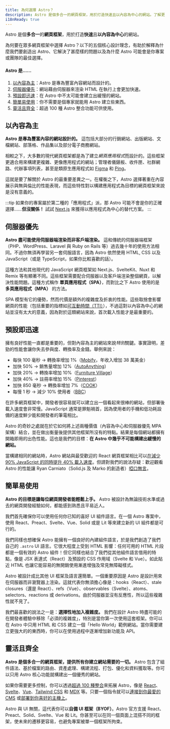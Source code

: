 ```yaml
---
title: 為何選擇 Astro？
description: Astro 是個多合一的網頁框架，用於打造快速且以內容為中心的網站。了解更多。
i18nReady: true
---
```


Astro 是個**多合一**的**網頁框架**，用於打造**快速**且**以內容為中心**的網站。

為何要在眾多網頁框架中選擇 Astro？以下的五個核心設計理念，有助於解釋為什麼我們要創造出 Astro、它解決了甚麼樣的問題以及為什麼 Astro 可能會是你專案或團隊的最佳選擇。

#### Astro 是……

1. [以內容為主](#以內容為主)：Astro 是專為豐富內容網站而設計的。
2. [伺服器優先](#伺服器優先)：網站藉由伺服器來渲染 HTML 在執行上會更加快速。
3. [預設即迅速](#預設即迅速)：在 Astro 中不太可能會建立出緩慢的網站。
4. [簡單易使用](#簡單易使用)：你不需要是個專家就能用 Astro 建立些東西。
5. [靈活且齊全](#靈活且齊全)：超過 100 種 Astro 整合功能可供使用。


## 以內容為主

**Astro 是專為豐富內容的網站設計的。** 這包括大部分的行銷網站、出版網站、文檔網站、部落格、作品集以及部分電子商務網站。

相較之下，大多數的現代網頁框架都是為了建立*網頁應用程式*而設計的。這些框架更適合用來構建更複雜、更像應用程式的網站；管理者儀錶板、收件匣、社群網路、代辦事項列表，甚至是類原生應用程式如 [Figma](https://figma.com/) 和 [Ping](https://ping.gg/)。

這就是要了解關於 Astro 的最重要差異之一。在權衡之下，Astro 選擇著重在內容展示與無與倫比的性能表現，而這些特性對以構建應用程式為目標的網頁框架來說是沒有意義的。

:::tip
如果你的專案屬於第二種的「應用程式」派，那 Astro 可能不會是你的正確選擇……**但沒關係！** 試試 [Next.js](https://nextjs.org/) 來獲得以應用程式為中心的替代方案。
:::


## 伺服器優先

**Astro 盡可能使用伺服器端渲染而非客戶端渲染。** 這和傳統的伺服器端框架（PHP、WordPress、Laravel 與 Ruby on Rails 等）過去幾十年的使用方法相同。不過你無須再學習另一套伺服語言，因為 Astro 依然使用 HTML, CSS 以及 JavaScript（或是 TypeScript，如果你比較喜歡的話）。

這種方法和其他現代的 JavaScript 網頁框架如 Next.js、SvelteKit、Nuxt 和 Remix 等有顯著不同。這些框架需要配合伺服器以及客戶端渲染整個網頁，以解決性能問題。這種方式稱作 **單頁應用程式（SPA）**，而對比之下 Astro 使用的是 **多頁應用程式（MPA）** 的方法。

SPA 模型有它的優勢，然而代價是額外的複雜度及折衷的性能。這些取捨會影響網頁的性能（包括重要的指標如[可互動時間（TTI）](https://web.dev/interactive/)），不過這對以內容為中心的網站並沒有太大的意義，因為對於這類網站來說，首次載入性能才是最重要的。


## 預設即迅速

擁有良好性能一直都是重要的，但對內容為主的網站來說*特別*關鍵。事實證明，差勁的性能會讓你失去參與度、轉換率及金錢。舉例來說：

- 每快 100 毫秒 → 轉換率增加 1%（[Mobify](https://web.dev/why-speed-matters/)，年收入增加 38 萬美金）
- 加快 50% → 銷售量增加 12%（[AutoAnything](https://www.digitalcommerce360.com/2010/08/19/web-accelerator-revs-conversion-and-sales-autoanything/)）
- 加快 20% → 轉換率增加 10%（[Furniture Village](https://www.thinkwithgoogle.com/intl/en-gb/marketing-strategies/app-and-mobile/furniture-village-and-greenlight-slash-page-load-times-boosting-user-experience/)）
- 加快 40% → 註冊率增加 15%（[Pinterest](https://medium.com/pinterest-engineering/driving-user-growth-with-performance-improvements-cfc50dafadd7)）
- 加快 850 毫秒 → 轉換率增加 7%（[COOK](https://web.dev/why-speed-matters/)）
- 每慢 1 秒 → 減少 10% 使用者（[BBC](https://www.creativebloq.com/features/how-the-bbc-builds-websites-that-scale)）

在許多網頁框架中，開發者很容易就可以建立出一個看起來很棒的網站，但部署後載入速度會非常慢。JavaScript 通常是罪魁禍首，因為使用者的手機和低功耗設備的速度鮮少能和開發者的筆電相比。

Astro 的奇妙之處就在於它如何將上述兩種價值（內容為中心和伺服器優先 MPA 架構）結合，並在做出衡量後提供其他框架所沒有的特點。結果是每個網站都擁有開箱即用的出色性能。這也是我們的目標：**在 Astro 中幾乎不可能構建出緩慢的網站。**

當構建相同的網站時，Astro 網站與最受歡迎的 React 網頁框架相比可以[在減少 90% JavaScript 的同時提升 40% 載入速度](https://twitter.com/t3dotgg/status/1437195415439360003)。但請對我們的說法存疑：歡迎觀看 Astro 的性能讓 Ryan Carniato（Solid.js 及 Marko 的創造者）[啞口無言](https://youtu.be/2ZEMb_H-LYE?t=8163)。


## 簡單易使用

**Astro 的目標是讓每位網頁開發者能輕鬆上手。** Astro 被設計為無論技術水準或過去的網頁開發經驗如何，都能感到熟悉且平易近人。

我們首先確保你可以使用任何你已知的喜好 UI 組件語言。在一個 Astro 專案中，使用 React、Preact、Svelte、Vue、Solid 或是 Lit 等來建立新的 UI 組件都是可行的。

我們同樣也想確保 Astro 能擁有一個良好的內建組件語言，於是我們創造了我們自己的 `.astro` UI 語言。它很大程度上受到 HTML 影響：任何可用的 HTML 片段都是一個有效的 Astro 組件！但它同樣也結合了我們從其他組件語言借用的特點，像是 JSX 表達式（React）及預設的 CSS 作用域（Svelte 和 Vue）。如此貼近 HTML 也讓它能容易的無開銷使用漸進增強及常見無障礙樣式。

Astro 被設計成比其他 UI 框架及語言還簡單。一個重要原因是 Astro 是設計用來在伺服器而非瀏覽器上渲染。這就代表你無須擔心像是：hooks（React）、stale closures（還是 React）、refs（Vue）、observables（Svelte）、atoms、selectors、reactions 或 derivations。由於伺服器並沒有反應性，所以這些複雜性就不見了。

我們最喜歡的說法之一是：**選擇性地加入複雜度。** 我們在設計 Astro 時盡可能的在開發者體驗中移除「必須的複雜度」，特別是當你第一次使用這套框架。你可以在 Astro 中只用 HTML 和 CSS 建立一個「Hello World」範例網站。當你需要建立更強大的的東西時，你可以在使用過程中逐漸增加新功能及 API。


## 靈活且齊全

**Astro 是個多合一的網頁框架，提供所有你建立網站需要的一切。** Astro 包含了組件語法、基於檔案的路由、資產處理、構建流程、打包、優化和資料獲取等。你可以只用 Astro 核心功能就構建出一個優秀的網站。

如果你需要更多控制，你可以透過[超過 100 種整合](https://astro.build/integrations/)來拓展 Astro，像是 [React](https://www.npmjs.com/package/@astrojs/react)、[Svelte](https://www.npmjs.com/package/@astrojs/svelte)、[Vue](https://www.npmjs.com/package/@astrojs/vue)、[Tailwind CSS](https://www.npmjs.com/package/@astrojs/tailwind) 和 [MDX](https://www.npmjs.com/package/@astrojs/mdx) 等。只要一個指令就可以[連接到你最愛的 CMS](/zh-tw/guides/cms/) 或[部署到你喜好的主機上](/zh-tw/guides/deploy/)。

Astro 與 UI 無關，這代表你可以**自備 UI 框架（BYOF）**。Astro 官方支援 React、Preact、Solid、Svelte、Vue 和 Lit。你甚至可以在同一個頁面上混搭不同的框架，使未來的遷移更容易，也避免專案被單一個框架所拘束。
